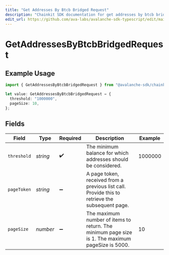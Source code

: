 ```yaml
---
title: "Get Addresses By Btcb Bridged Request"
description: "Chainkit SDK documentation for get addresses by btcb bridged request"
edit_url: https://github.com/ava-labs/avalanche-sdk-typescript/edit/main/chainkit/docs/models/operations/getaddressesbybtcbbridgedrequest.md
---
```


# GetAddressesByBtcbBridgedRequest

## Example Usage

```typescript
import { GetAddressesByBtcbBridgedRequest } from "@avalanche-sdk/chainkit/models/operations";

let value: GetAddressesByBtcbBridgedRequest = {
  threshold: "1000000",
  pageSize: 10,
};
```

## Fields

| Field                                                                                            | Type                                                                                             | Required                                                                                         | Description                                                                                      | Example                                                                                          |
| ------------------------------------------------------------------------------------------------ | ------------------------------------------------------------------------------------------------ | ------------------------------------------------------------------------------------------------ | ------------------------------------------------------------------------------------------------ | ------------------------------------------------------------------------------------------------ |
| `threshold`                                                                                      | *string*                                                                                         | :heavy_check_mark:                                                                               | The minimum balance for which addresses should be considered.                                    | 1000000                                                                                          |
| `pageToken`                                                                                      | *string*                                                                                         | :heavy_minus_sign:                                                                               | A page token, received from a previous list call. Provide this to retrieve the subsequent page.  |                                                                                                  |
| `pageSize`                                                                                       | *number*                                                                                         | :heavy_minus_sign:                                                                               | The maximum number of items to return. The minimum page size is 1. The maximum pageSize is 5000. | 10                                                                                               |